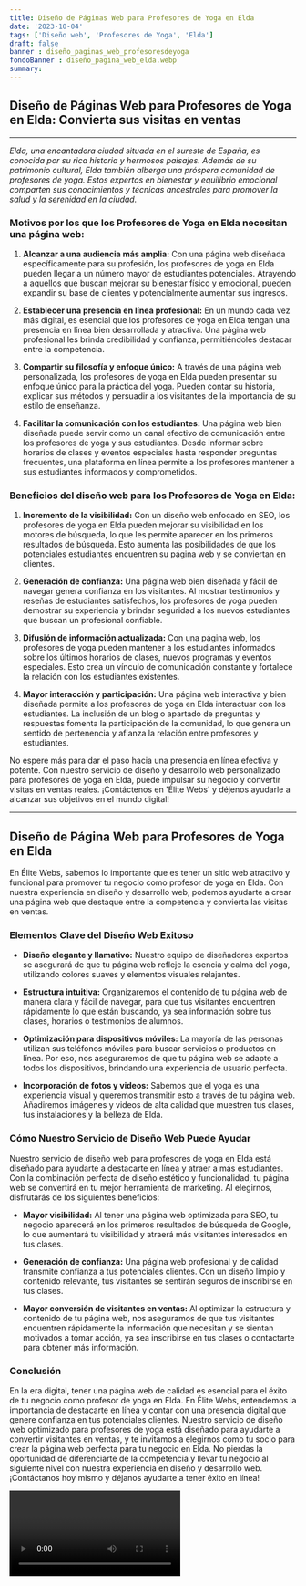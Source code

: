 ```yaml
---
title: Diseño de Páginas Web para Profesores de Yoga en Elda
date: '2023-10-04'
tags: ['Diseño web', 'Profesores de Yoga', 'Elda']
draft: false
banner : diseño_paginas_web_profesoresdeyoga
fondoBanner : diseño_pagina_web_elda.webp
summary: 
---
```


## **Diseño de Páginas Web para Profesores de Yoga en Elda: Convierta sus visitas en ventas**

---

*Elda, una encantadora ciudad situada en el sureste de España, es conocida por su rica historia y hermosos paisajes. Además de su patrimonio cultural, Elda también alberga una próspera comunidad de profesores de yoga. Estos expertos en bienestar y equilibrio emocional comparten sus conocimientos y técnicas ancestrales para promover la salud y la serenidad en la ciudad.*

### **Motivos por los que los Profesores de Yoga en Elda necesitan una página web:**

1. **Alcanzar a una audiencia más amplia:** Con una página web diseñada específicamente para su profesión, los profesores de yoga en Elda pueden llegar a un número mayor de estudiantes potenciales. Atrayendo a aquellos que buscan mejorar su bienestar físico y emocional, pueden expandir su base de clientes y potencialmente aumentar sus ingresos.

2. **Establecer una presencia en línea profesional:** En un mundo cada vez más digital, es esencial que los profesores de yoga en Elda tengan una presencia en línea bien desarrollada y atractiva. Una página web profesional les brinda credibilidad y confianza, permitiéndoles destacar entre la competencia.

3. **Compartir su filosofía y enfoque único:** A través de una página web personalizada, los profesores de yoga en Elda pueden presentar su enfoque único para la práctica del yoga. Pueden contar su historia, explicar sus métodos y persuadir a los visitantes de la importancia de su estilo de enseñanza.

4. **Facilitar la comunicación con los estudiantes:** Una página web bien diseñada puede servir como un canal efectivo de comunicación entre los profesores de yoga y sus estudiantes. Desde informar sobre horarios de clases y eventos especiales hasta responder preguntas frecuentes, una plataforma en línea permite a los profesores mantener a sus estudiantes informados y comprometidos.

### **Beneficios del diseño web para los Profesores de Yoga en Elda:**

1. **Incremento de la visibilidad:** Con un diseño web enfocado en SEO, los profesores de yoga en Elda pueden mejorar su visibilidad en los motores de búsqueda, lo que les permite aparecer en los primeros resultados de búsqueda. Esto aumenta las posibilidades de que los potenciales estudiantes encuentren su página web y se conviertan en clientes.

2. **Generación de confianza:** Una página web bien diseñada y fácil de navegar genera confianza en los visitantes. Al mostrar testimonios y reseñas de estudiantes satisfechos, los profesores de yoga pueden demostrar su experiencia y brindar seguridad a los nuevos estudiantes que buscan un profesional confiable.

3. **Difusión de información actualizada:** Con una página web, los profesores de yoga pueden mantener a los estudiantes informados sobre los últimos horarios de clases, nuevos programas y eventos especiales. Esto crea un vínculo de comunicación constante y fortalece la relación con los estudiantes existentes.

4. **Mayor interacción y participación:** Una página web interactiva y bien diseñada permite a los profesores de yoga en Elda interactuar con los estudiantes. La inclusión de un blog o apartado de preguntas y respuestas fomenta la participación de la comunidad, lo que genera un sentido de pertenencia y afianza la relación entre profesores y estudiantes.

No espere más para dar el paso hacia una presencia en línea efectiva y potente. Con nuestro servicio de diseño y desarrollo web personalizado para profesores de yoga en Elda, puede impulsar su negocio y convertir visitas en ventas reales. ¡Contáctenos en 'Élite Webs' y déjenos ayudarle a alcanzar sus objetivos en el mundo digital!

---

<GifSeo />

<Cta />

## Diseño de Página Web para Profesores de Yoga en Elda

En Élite Webs, sabemos lo importante que es tener un sitio web atractivo y funcional para promover tu negocio como profesor de yoga en Elda. Con nuestra experiencia en diseño y desarrollo web, podemos ayudarte a crear una página web que destaque entre la competencia y convierta las visitas en ventas.

### Elementos Clave del Diseño Web Exitoso

- **Diseño elegante y llamativo:** Nuestro equipo de diseñadores expertos se asegurará de que tu página web refleje la esencia y calma del yoga, utilizando colores suaves y elementos visuales relajantes.

- **Estructura intuitiva:** Organizaremos el contenido de tu página web de manera clara y fácil de navegar, para que tus visitantes encuentren rápidamente lo que están buscando, ya sea información sobre tus clases, horarios o testimonios de alumnos.

- **Optimización para dispositivos móviles:** La mayoría de las personas utilizan sus teléfonos móviles para buscar servicios o productos en línea. Por eso, nos aseguraremos de que tu página web se adapte a todos los dispositivos, brindando una experiencia de usuario perfecta.

- **Incorporación de fotos y videos:** Sabemos que el yoga es una experiencia visual y queremos transmitir esto a través de tu página web. Añadiremos imágenes y videos de alta calidad que muestren tus clases, tus instalaciones y la belleza de Elda.

### Cómo Nuestro Servicio de Diseño Web Puede Ayudar

Nuestro servicio de diseño web para profesores de yoga en Elda está diseñado para ayudarte a destacarte en línea y atraer a más estudiantes. Con la combinación perfecta de diseño estético y funcionalidad, tu página web se convertirá en tu mejor herramienta de marketing. Al elegirnos, disfrutarás de los siguientes beneficios:

- **Mayor visibilidad:** Al tener una página web optimizada para SEO, tu negocio aparecerá en los primeros resultados de búsqueda de Google, lo que aumentará tu visibilidad y atraerá más visitantes interesados en tus clases.

- **Generación de confianza:** Una página web profesional y de calidad transmite confianza a tus potenciales clientes. Con un diseño limpio y contenido relevante, tus visitantes se sentirán seguros de inscribirse en tus clases.

- **Mayor conversión de visitantes en ventas:** Al optimizar la estructura y contenido de tu página web, nos aseguramos de que tus visitantes encuentren rápidamente la información que necesitan y se sientan motivados a tomar acción, ya sea inscribirse en tus clases o contactarte para obtener más información.

### Conclusión

En la era digital, tener una página web de calidad es esencial para el éxito de tu negocio como profesor de yoga en Elda. En Élite Webs, entendemos la importancia de destacarte en línea y contar con una presencia digital que genere confianza en tus potenciales clientes. Nuestro servicio de diseño web optimizado para profesores de yoga está diseñado para ayudarte a convertir visitantes en ventas, y te invitamos a elegirnos como tu socio para crear la página web perfecta para tu negocio en Elda. No pierdas la oportunidad de diferenciarte de la competencia y llevar tu negocio al siguiente nivel con nuestra experiencia en diseño y desarrollo web. ¡Contáctanos hoy mismo y déjanos ayudarte a tener éxito en línea!

<Video />

<CtaBot job='Profesores de Yoga' city='Elda'/>

<Gmaps query='Elda+españa+maps' />